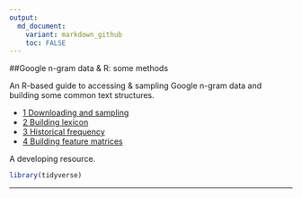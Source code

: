 ```yaml
---
output:
  md_document:
    variant: markdown_github
    toc: FALSE
---
```


##Google n-gram data & R: some methods 

An R-based guide to accessing & sampling Google n-gram data and building some common text structures.


- [1 Downloading and sampling](#1-Downloading-and-sampling)
- [2 Building lexicon](#2-Building-lexicon)
- [3 Historical frequency](#3-Historical-frequency)
- [4 Building feature matrices](#4-Building-frequency-matrices)

A developing resource. 

```r
library(tidyverse)
```

---

